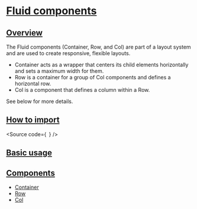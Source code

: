

<Meta of={Stories} />

# [Fluid components](#fluid-components)

## [Overview](#overview)

The Fluid components (Container, Row, and Col) are part of a layout system and are used to create responsive, flexible layouts.

- Container acts as a wrapper that centers its child elements horizontally and sets a maximum width for them.
- Row is a container for a group of Col components and defines a horizontal row.
- Col is a component that defines a column within a Row.

See below for more details.

## [How to import](#how-to-import)

<Source
  code={`
`}
/>

## [Basic usage](#basic-usage)

<Canvas of={Stories.Base} />

## [Components](#subcomponents)

- [Container](?path=/docs/components-core-layout-fluid-container--docs)
- [Row](?path=/docs/components-core-layout-fluid-row--docs)
- [Col](?path=/docs/components-core-layout-fluid-col--docs)

